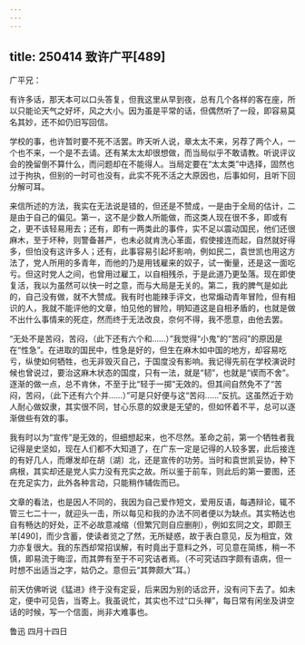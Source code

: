 ```yaml
---
---
---
```

title: 250414 致许广平[489]
---




广平兄：

有许多话，那天本可以口头答复，但我这里从早到夜，总有几个各样的客在座，所以只能论天气之好坏，风之大小。因为虽是平常的话，但偶然听了一段，即容易莫名其妙，还不如仍旧写回信。

学校的事，也许暂时要不死不活罢。昨天听人说，章太太不来，另荐了两个人，一个也不来，一个是不去请。还有某太太却很想做，而当局似乎不敢请教。听说评议会的挽留倒不算什么，而问题却在不能得人。当局定要在“太太类”中选择，固然也过于拘执，但别的一时可也没有，此实不死不活之大原因也，后事如何，且听下回分解可耳。

来信所述的方法，我实在无法说是错的，但还是不赞成，一是由于全局的估计，二是由于自己的偏见。第一，这不是少数人所能做，而这类人现在很不多，即或有之，更不该轻易用去；还有，即有一两类此的事件，实不足以震动国民，他们还很麻木，至于坏种，则警备甚严，也未必就肯洗心革面，假使接连而起，自然就好得多，但怕没有这许多人；还有，此事容易引起坏影响，例如民二，袁世凯也用这方法了，党人所用的多青年，而他的乃是用钱雇来的奴子，试一衡量，还是这一面吃亏。但这时党人之间，也曾用过雇工，以自相残杀，于是此道乃更坠落。现在即使复活，我以为虽然可以快一时之意，而与大局是无关的。第二，我的脾气是如此的，自己没有做，就不大赞成。我有时也能辣手评文，也常煽动青年冒险，但有相识的人，我就不能评他的文章，怕见他的冒险，明知道这是自相矛盾的，也就是做不出什么事情来的死症，然而终于无法改良，奈何不得，我不愿意，由他去罢。

“无处不是苦闷，苦闷，（此下还有六个和……）”我觉得“小鬼”的“苦闷”的原因是在“性急”。在进取的国民中，性急是好的，但生在麻木如中国的地方，却容易吃亏，纵使如何牺牲，也无非毁灭自己，于国度没有影响。我记得先前在学校演说时候也曾说过，要治这麻木状态的国度，只有一法，就是“韧”，也就是“锲而不舍”。逐渐的做一点，总不肯休，不至于比“轻于一掷”无效的。但其间自然免不了“苦闷，苦闷，（此下还有六个并……）”可是只好便与这“苦闷……”反抗。这虽然近于劝人耐心做奴隶，其实很不同，甘心乐意的奴隶是无望的，但如怀着不平，总可以逐渐做些有效的事。

我有时以为“宣传”是无效的，但细想起来，也不尽然。革命之前，第一个牺牲者我记得是史坚如，现在人们都不大知道了，在广东一定是记得的人较多罢，此后接连的有好几人，而爆发却在胡〔湖〕北，还是宣传的功劳。当时和袁世凯妥协，种下病根，其实却还是党人实力没有充实之故。所以鉴于前车，则此后的第一要图，还在充足实力，此外各种言动，只能稍作辅佐而已。

文章的看法，也是因人不同的，我因为自己爱作短文，爱用反语，每遇辩论，辄不管三七二十一，就迎头一击，所以每见和我的办法不同者便以为缺点。其实畅达也自有畅达的好处，正不必故意减缩（但繁冗则自应删削），例如玄同之文，即颇王羊[490]，而少含蓄，使读者览之了然，无所疑惑，故于表白意见，反为相宜，效力亦复很大。我的东西却常招误解，有时竟出于意料之外，可见意在简练，稍一不慎，即易流于晦涩，而其弊有至于不可究诘者焉。（不可究诘四字颇有语病，但一时想不出适当之字，姑仍之。意但云“其弊颇大”耳。）

前天仿佛听说《猛进》终于没有定妥，后来因为别的话岔开，没有问下去了。如未定，便中可见告，当寄上。我虽说忙，其实也不过“口头禅”，每日常有闲坐及讲空话的时候，写一个信面，尚非大难事也。

鲁迅 四月十四日